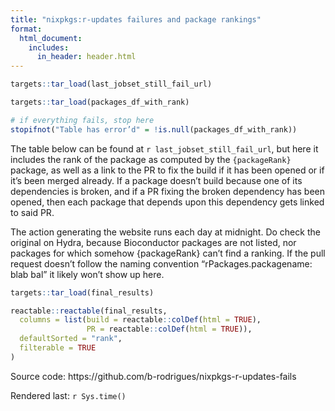 ```yaml
---
title: "nixpkgs:r-updates failures and package rankings"
format: 
  html_document:
    includes:
      in_header: header.html
---
```


```r

targets::tar_load(last_jobset_still_fail_url)

targets::tar_load(packages_df_with_rank)

# if everything fails, stop here
stopifnot("Table has error’d" = !is.null(packages_df_with_rank))

```

The table below can be found at `r last_jobset_still_fail_url`, but here it includes the
rank of the package as computed by the `{packageRank}` package, as well as a
link to the PR to fix the build if it has been opened or if it's been merged
already. If a package doesn't build because one of its dependencies
is broken, and if a PR fixing the broken dependency has been opened, then each
package that depends upon this dependency gets linked to said PR.

The action generating the website runs each day at midnight. Do check the
original on Hydra, because Bioconductor packages are not listed, nor packages
for which somehow {packageRank} can't find a ranking. If the pull request
doesn't follow the naming convention "rPackages.packagename: blab bal" it likely
won't show up here.

```r
targets::tar_load(final_results)

reactable::reactable(final_results,
  columns = list(build = reactable::colDef(html = TRUE),
                 PR = reactable::colDef(html = TRUE)),
  defaultSorted = "rank",
  filterable = TRUE
)

```

Source code: https://github.com/b-rodrigues/nixpkgs-r-updates-fails

Rendered last: `r Sys.time()`
